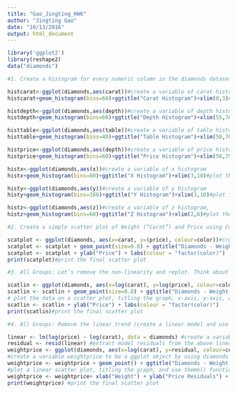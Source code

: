 ```yaml
---
title: "Gao_Jingting_HW6"
author: "Jingting Gao"
date: "10/13/2016"
output: html_document
---
```

```r
library('ggplot2')
library(reshape2)
data("diamonds")

#1. Create a histogram for every numeric column in the diamonds dataset.

histcarat<-ggplot(diamonds,aes(carat))#create a variable of carat histogram
histcarat+geom_histogram(bins=60)+ggtitle("Carat Histogram")+xlim(0,3)#plot the carat histogram, name it as Carat Histogram, read the distribution, and remove the outliers.

histdepth<-ggplot(diamonds,aes(depth))#create a variable of depth histogram
histdepth+geom_histogram(bins=60)+ggtitle("Depth Histogram")+xlim(55,70)#plot the depth histogram, name it as Depth Histogram, read the distribution, and remove the outliers.

histtable<-ggplot(diamonds,aes(table))#create a variable of table histogram
histtable+geom_histogram(bins=40)+ggtitle("Table Histogram")+xlim(50,70)#plot the table histogram, name it as Table Histogram, read the distribution, and remove the outliers.

histprice<-ggplot(diamonds,aes(depth))#create a variable of price histogram
histprice+geom_histogram(bins=60)+ggtitle("Price Histogram")+xlim(50,75)#plot the price histogram, name it as Price Histogram, read the distribution, and remove the outliers. 

histx<-ggplot(diamonds,aes(x))#create a variable of x histogram
histx+geom_histogram(bins=60)+ggtitle("X Histogram")+xlim(3,10)#plot the x histogram, name it as X Histogram, read the distribution, and remove the outliers.

histy<-ggplot(diamonds,aes(y))#create a variable of y histogram
histy+geom_histogram(bins=180)+ggtitle("Y Histogram")+xlim(3,10)#plot the y histogram, name it as Y Histogram, read the distribution, and remove the outliers.

histz<-ggplot(diamonds,aes(z))#create a variable of z histogram,
histz+geom_histogram(bins=60)+ggtitle("Z Histogram")+xlim(2,6)#plot the z histogram, name it as Z Histogram, read the distribution, and remove the outliers.

#2. Create a simple scatter plot of Weight (“Carat”) and Price using Color (the “Color” column in the diamonds dataframe) as a facet. This might the precursor for developing a model to predict price given some characteristic like weight. Notice that the relationship is non-linear. If we wanted to build a linear model, this would violate one of the assumptions.

scatplot <- ggplot(diamonds, aes(x=carat, y=(price), colour=color))#create a variable of scatter plot, set carat to x axis, price to y axis, and color to colour
scatplot <- scatplot + geom_point(size=0.8) + ggtitle("Diamonds - Weight to Price by Color") + xlab("Weight")#plot the data on a scatter plot, titling the graph, x-axis, y-axis, and key as appropriate(reschedual the size of the points)
scatplot <- scatplot + ylab("Price") + labs(colour = "factor(color)")
print(scatplot)#print the final scatter plot

#3. All Groups: Let’s remove the non-linearity and replot. Think about transforming both price and weight. Given that we are working with dollars (Price); the first transformation we might try is the natural log. Add the transformed columns to the dataframe and replot.

scatlin <- ggplot(diamonds, aes(x=log(carat), y=log(price), colour=color))#create a variable of scatter linear, set log(carat) to x axis, log(price) to y axis, and color to colour
scatlin <- scatlin + geom_point(size=0.8) + ggtitle("Diamonds - Weight to Price (Linear)") + xlab("Weight")
# plot the data on a scatter plot, titling the graph, x-axis, y-axis, and key as appropriate
scatlin <- scatlin + ylab("Price") + labs(colour = "factor(color)")
print(scatlin)#print the final scatter plot

#4. All Groups: Remove the linear trend (create a linear model and use the transformed weight on the x-axis and the residuals on the y-axis). If there is a relationship that can be modeled with a linear regression model, then the residuals should be randomly distributed. The resulting plot visually indicates there is possibly some heteroscedasticity to manage.

linear <- lm(log(price) ~ log(carat), data = diamonds) #create a variable linear that fit a linear model of the log of price to the log of carat by using the diamonds dataset
residual <- resid(linear) #extract model residuals from the above linear model and assign the values to the variable residual
weightprice <- ggplot(diamonds, aes(x=log(carat), y=residual, colour=color)) 
#create a variable weightprice to be a ggplot object by using diamonds dataset, the x axis is log(carat), the y axis is residual, and the colour is color
weightprice <- weightprice + geom_point() + ggtitle("Diamonds - Weight to Price by Color") + theme(legend.position="top", plot.title = element_text(color = "Blue", size = 14)) 
#plot a linear scatter plot, titling the graph, and use theme() function to edit the title
weightprice <- weightprice+ xlab("Weight") + ylab("Price Residuals") + labs(colour = "factor(color)") #x-axis is "Weight" and y-axis is "Price Residuals"
print(weightprice) #print the final scatter plot

```

